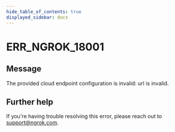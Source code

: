 ```yaml
---
hide_table_of_contents: true
displayed_sidebar: docs
---
```



# ERR_NGROK_18001

## Message

The provided cloud endpoint configuration is invalid: url is invalid.

<ErrorDetails error="err_ngrok_18001" />

## Further help

If you're having trouble resolving this error, please reach out to [support@ngrok.com](mailto:support@ngrok.com?subject=Help%20with%20ERR_NGROK_18001).

